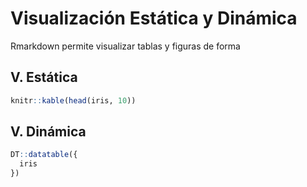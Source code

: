 # Visualización Estática y Dinámica {#visualizacion}

Rmarkdown permite visualizar tablas y figuras de forma

## V. Estática

```r
knitr::kable(head(iris, 10))
```


## V. Dinámica

```r
DT::datatable({
  iris
})
```
